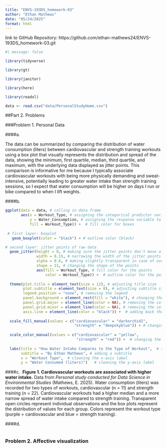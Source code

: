 ```yaml
---
title: "ENVS-193DS_homework-03"
author: "Ethan Mathews"
date: "05/24/2025"
format: html
---
```


link to GitHub Repository: https://github.com/ethan-mathews24/ENVS-193DS_homework-03.git

```r

#| message: false

library(tidyverse)

library(gt)

library(janitor)

library(here)

library(readxl)

data <- read.csv("data/PersonalStudyHome.csv")

```


##Part 2. Problems 

###Problem 1. Personal Data 


####a. 

The data can be summarized by comparing the distribution of water consumption (liters) between cardiovascular and strength training workouts using a box plot that visually represents the distribution and spread of the data, showing the minimum, first quartile, median, third quartile, and maximum, with the underlying data displayed as jitter points. This comparison is informative for me because I typically associate cardiovascular workouts with being more physically demanding and sweat-intensive, potentially leading to greater water intake than strength training sessions, so I expect that water consumption will be higher on days I run or bike compared to when I lift weights.  


####b.
```r

ggplot(data = data, # calling in data frame
       aes(x = Workout_Type, # assigning the categorical predictor variable to the x-axis
           y = Water_Consumption, # assigning the response variable to the y-axis
           fill = Workout_Type)) +  # fill color for boxes
  
 # first layer: boxplot 
   geom_boxplot(color = "black") + # outline color (black)

# second layer: jitter points of raw data   
  geom_jitter(height = 0, # making sure the jitter points don't move along y-axis
              width = 0.15, # narrowing the width of the jitter points
              alpha = 0.6, # making slightly transparent in case of overlap 
              shape = 21, # changing the shape of the points
              aes(fill = Workout_Type, # fill color for the points
                  color = Workout_Type)) +  # outline color for the points
  
  theme(plot.title = element_text(size = 12), # adjusting title size
        plot.subtitle = element_text(size = 8), # adjusting subtitle size
        legend.position = "none", # removing the legend
        panel.background = element_rect(fill = "white"), # changing the background color
        panel.grid.major = element_line(color = NA), # removing the color from the grid lines 
        panel.grid.minor = element_line(color = NA), # removing the color from the grid lines 
        axis.line = element_line(color = "black")) +  # adding back the y and x axis lines   
  
  scale_fill_manual(values = c("cardiovascular" = "darkorchid1", 
                               "strength" = "deepskyblue")) + # changing the fill of the boxplots 
  
  scale_color_manual(values = c("cardiovascular" = "yellow",
                                "strength" = "red")) +  # changing the outline color of the jitter points
  
  labs(title = "How Water Intake Compares to the Type of Workout",  # setting title
       subtitle = "By Ethan Mathews", # adding a subtitle
       x = "Workout Type",  # cleaning the x-axis label
       y = "Water Consumed (liters)")   # cleaning the y-axis label


```


####c. 
**Figure 1. Cardiovascular workouts are associated with higher water intake.** Data from *Personal study conducted for Data Science in Environmental Studies* (Mathews, E. 2025). Water consumption (liters) was recorded for two types of workouts, cardiovascular (n = 11) and strength training (n = 22). Cardiovascular workouts had a higher median and a more narrow spread of water intake compared to strength training. Transparent open circles represent individual observations and the box plots represent the distribution of values for each group. Colors represent the workout type (purple = cardiovascular and blue = strength training).  


####d.
```r






```



### Problem 2. Affective visualization











